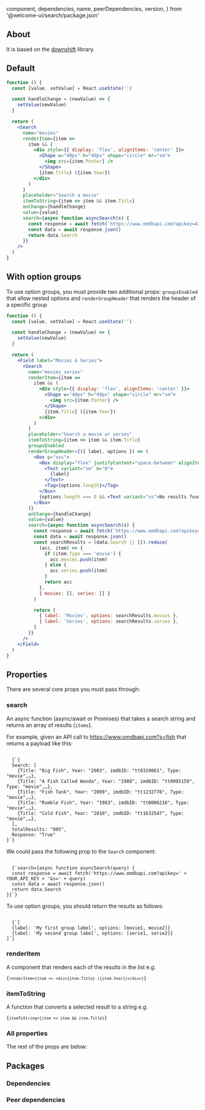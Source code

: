 
  component,
  dependencies,
  name,
  peerDependencies,
  version,
} from '@welcome-ui/search/package.json'

<showcase
  version={version}
  name={name}
  component={component}
  description="This allows you to search data from a remote API."
/>

## About

It is based on the [downshift](https://github.com/downshift-js/downshift) library.

## Default

```jsx
function () {
  const [value, setValue] = React.useState('')

  const handleChange = (newValue) => {
    setValue(newValue)
  }

  return (
    <Search
      name="movies"
      renderItem={item =>
        item && (
          <div style={{ display: 'flex', alignItems: 'center' }}>
            <Shape w="40px" h="40px" shape="circle" mr="sm">
              <img src={item.Poster} />
            </Shape>
            {item.Title} ({item.Year})
          </div>
        )
      }
      placeholder="Search a movie"
      itemToString={item => item && item.Title}
      onChange={handleChange}
      value={value}
      search={async function asyncSearch(s) {
        const response = await fetch(`https://www.omdbapi.com?apikey=41514363&s=${s}`)
        const data = await response.json()
        return data.Search
      }}
    />
  )
}
```

## With option groups

To use option groups, you must provide two additional props: `groupsEnabled` that allow nested options and `renderGroupHeader` that renders the header of a specific group

```jsx
function () {
  const [value, setValue] = React.useState('')

  const handleChange = (newValue) => {
    setValue(newValue)
  }

  return (
    <Field label="Movies & Series">
      <Search
        name="movies_series"
        renderItem={item =>
          item && (
            <div style={{ display: 'flex', alignItems: 'center' }}>
              <Shape w="40px" h="40px" shape="circle" mr="sm">
                <img src={item.Poster} />
              </Shape>
              {item.Title} ({item.Year})
            </div>
          )
        }
        placeholder="Search a movie or series"
        itemToString={item => item && item.Title}
        groupsEnabled
        renderGroupHeader={({ label, options }) => (
          <Box p="xxs">
            <Box display="flex" justifyContent="space-between" alignItems="center">
              <Text variant="sm" m="0">
                {label}
              </Text>
              <Tag>{options.length}</Tag>
            </Box>
            {options.length === 0 && <Text variant="xs">No results found</Text>}
          </Box>
        )}
        onChange={handleChange}
        value={value}
        search={async function asyncSearch(s) {
          const response = await fetch(`https://www.omdbapi.com?apikey=41514363&s=${s}`)
          const data = await response.json()
          const searchResults = (data.Search || []).reduce(
            (acc, item) => {
              if (item.Type === 'movie') {
                acc.movies.push(item)
              } else {
                acc.series.push(item)
              }
              return acc
            },
            { movies: [], series: [] }
          )

          return [
            { label: 'Movies', options: searchResults.movies },
            { label: 'Series', options: searchResults.series },
          ]
        }}
      />
    </Field>
  )
}
```

## Properties

There are several core props you must pass through:

### search

An async function (async/await or Promises) that takes a search string and returns an array of results (`items`).

For example, given an API call to https://www.omdbapi.com?s=fish that returns a payload like this:

<code language="json">
  {`{
  Search: [
    {Title: "Big Fish", Year: "2003", imdbID: "tt0319061", Type: "movie",…},
    {Title: "A Fish Called Wanda", Year: "1988", imdbID: "tt0095159", Type: "movie",…},
    {Title: "Fish Tank", Year: "2009", imdbID: "tt1232776", Type: "movie",…},
    {Title: "Rumble Fish", Year: "1983", imdbID: "tt0086216", Type: "movie",…},
    {Title: "Cold Fish", Year: "2010", imdbID: "tt1632547", Type: "movie",…},
  ],
  totalResults: "895",
  Response: "True"
}`}
</code>

We could pass the following prop to the `Search` component:

<code>
  {`search={async function asyncSearch(query) {
  const response = await fetch('https://www.omdbapi.com?apikey=' + YOUR_API_KEY + '&s=' + query)
  const data = await response.json()
  return data.Search
}}`}
</code>

To use option groups, you should return the results as follows:

<code language="json">
  {`[
  {label: 'My first group label', options: [movie1, movie2]}
  {label: 'My second group label', options: [serie1, serie2]}
]`}
</code>

### renderItem

A component that renders each of the results in the list e.g.

<code>{`renderItem={item => <div>{item.Title} ({item.Year})</div>}`}</code>

### itemToString

A function that converts a selected result to a string e.g.

<code>{`itemToString={item => item && item.Title}`}</code>

### All properties

The rest of the props are below:

<props propTypes={props.propTypes.Search} />

## Packages

### Dependencies

<dependencies dependencies={dependencies} />

### Peer dependencies

<dependencies dependencies={peerDependencies} />

<pagination />
